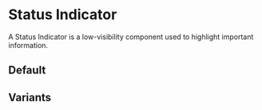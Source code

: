 
<Meta of={StatusIndicatorStories} />

# Status Indicator

A Status Indicator is a low-visibility component used to highlight important information.

<Controls />

## Default

<Canvas of={StatusIndicatorStories.Default} />

<RenderHtmlMarkup of={StatusIndicatorStories.Default} />

## Variants

<Canvas of={StatusIndicatorStories.Variants} />

<RenderHtmlMarkup of={StatusIndicatorStories.Variants} />
